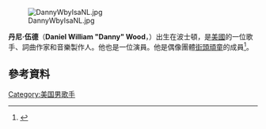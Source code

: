[[File:DannyWbyIsaNL.jpg|thumb]]

'''丹尼·伍德'''（'''Daniel William "Danny" Wood'''，{{bd|1970年|5月14日}}）出生在波士頓，是[[美國|美國]]的一位歌手、詞曲作家和音樂製作人。他也是一位演員。他是偶像團體[[街頭頑童_(男孩團體)|街頭頑童]]的成員<ref>{{cite web|url={{Allmusic|class=artist|id=p5015/biography|pure_url=yes}}|title=Biography: New Kids on the Block|last=Erlewine|first=Stephen Thomas|author2=Leahey, Andrew |publisher=[[Allmusic|Allmusic]]|accessdate=5 May 2010}}</ref>。

==參考資料==
{{Reflist}}
[[Category:美国男歌手|Category:美国男歌手]]